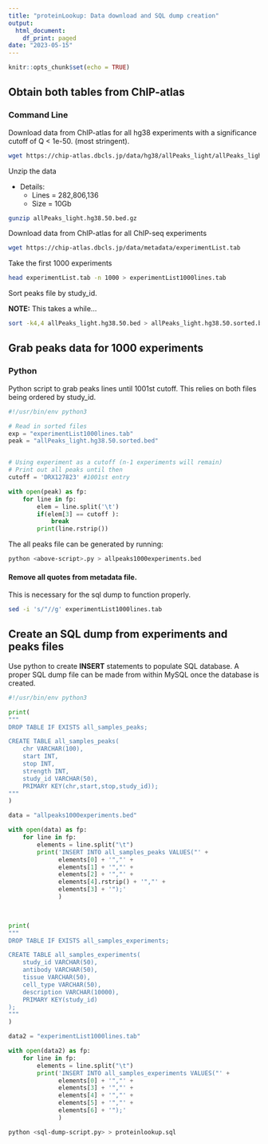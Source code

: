 ```yaml
---
title: "proteinLookup: Data download and SQL dump creation"
output:
  html_document:
    df_print: paged
date: "2023-05-15"
---
```


```r
knitr::opts_chunk$set(echo = TRUE)
```


## Obtain both tables from ChIP-atlas

### Command Line

Download data from ChIP-atlas for all hg38 experiments with a significance cutoff of Q < 1e-50. (most stringent).

```bash
wget https://chip-atlas.dbcls.jp/data/hg38/allPeaks_light/allPeaks_light.hg38.50.bed.gz
```

Unzip the data

* Details:
  + Lines = 282,806,136
  + Size  = 10Gb

```bash
gunzip allPeaks_light.hg38.50.bed.gz
```

Download data from ChIP-atlas for all ChIP-seq experiments

```bash
wget https://chip-atlas.dbcls.jp/data/metadata/experimentList.tab
```

Take the first 1000 experiments

```bash
head experimentList.tab -n 1000 > experimentList1000lines.tab
```

Sort peaks file by study_id. 

**NOTE:** This takes a while...

```bash
sort -k4,4 allPeaks_light.hg38.50.bed > allPeaks_light.hg38.50.sorted.bed
```

## Grab peaks data for 1000 experiments

### Python

Python script to grab peaks lines until 1001st cutoff. This relies on both files being ordered by study_id.

```python
#!/usr/bin/env python3

# Read in sorted files
exp = "experimentList1000lines.tab"
peak = "allPeaks_light.hg38.50.sorted.bed"


# Using experiment as a cutoff (n-1 experiments will remain)
# Print out all peaks until then
cutoff = 'DRX127823' #1001st entry

with open(peak) as fp:
    for line in fp:
        elem = line.split('\t')
        if(elem[3] == cutoff ):
            break
        print(line.rstrip())

```


The all peaks file can be generated by running:

```bash
python <above-script>.py > allpeaks1000experiments.bed
```

#### Remove all quotes from metadata file.

This is necessary for the sql dump to function properly.

```bash
sed -i 's/"//g' experimentList1000lines.tab
```


## Create an SQL dump from experiments and peaks files

Use python to create **INSERT** statements to populate SQL database. A proper SQL dump file can be made from within MySQL once the database is created.

```python
#!/usr/bin/env python3

print(
"""
DROP TABLE IF EXISTS all_samples_peaks;

CREATE TABLE all_samples_peaks(
    chr VARCHAR(100),
    start INT,
    stop INT,
    strength INT,
    study_id VARCHAR(50),
    PRIMARY KEY(chr,start,stop,study_id));
"""
)

data = "allpeaks1000experiments.bed"

with open(data) as fp:
    for line in fp:
        elements = line.split("\t")
        print('INSERT INTO all_samples_peaks VALUES("' + 
              elements[0] + '","' +
              elements[1] + '","' +
              elements[2] + '","' +
              elements[4].rstrip() + '","' +
              elements[3] + '");'
              )
        


print(
"""
DROP TABLE IF EXISTS all_samples_experiments;

CREATE TABLE all_samples_experiments(
    study_id VARCHAR(50),
    antibody VARCHAR(50),
    tissue VARCHAR(50),
    cell_type VARCHAR(50),
    description VARCHAR(10000),
    PRIMARY KEY(study_id)
);
"""
)

data2 = "experimentList1000lines.tab"

with open(data2) as fp:
    for line in fp:
        elements = line.split("\t")
        print('INSERT INTO all_samples_experiments VALUES("' + 
              elements[0] + '","' +
              elements[3] + '","' +
              elements[4] + '","' +
              elements[5] + '","' +
              elements[6] + '");'
              )

```


```bash
python <sql-dump-script.py> > proteinlookup.sql
```










